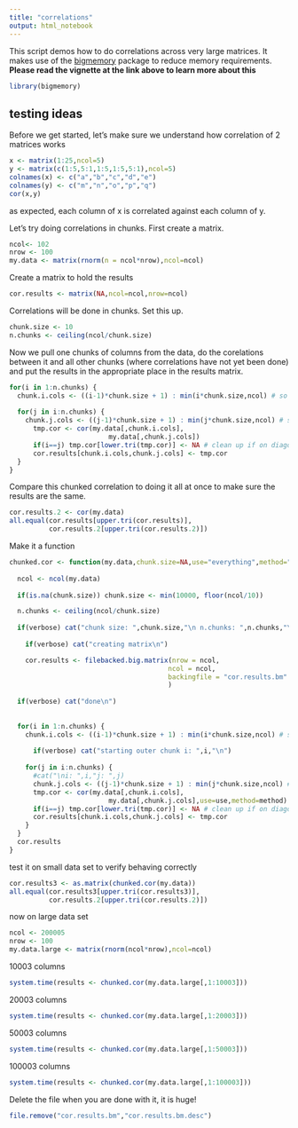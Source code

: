 ```yaml
---
title: "correlations"
output: html_notebook
---
```


This script demos how to do correlations across very large matrices.  It makes use of the [bigmemory](https://cran.r-project.org/web/packages/bigmemory/index.html) package to reduce memory requirements.  __Please read the vignette at the link above to learn more about this__

```r
library(bigmemory)
```

## testing ideas

Before we get started, let's make sure we understand how correlation of 2 matrices works
```r
x <- matrix(1:25,ncol=5)
y <- matrix(c(1:5,5:1,1:5,1:5,5:1),ncol=5)
colnames(x) <- c("a","b","c","d","e")
colnames(y) <- c("m","n","o","p","q")
cor(x,y)
```

as expected, each column of x is correlated against each column of y.

Let's try doing correlations in chunks.  First create a matrix.
```r
ncol<- 102
nrow <- 100
my.data <- matrix(rnorm(n = ncol*nrow),ncol=ncol)
```

Create a matrix to hold the results
```r
cor.results <- matrix(NA,ncol=ncol,nrow=ncol)
```

Correlations will be done in chunks.  Set this up.
```r
chunk.size <- 10
n.chunks <- ceiling(ncol/chunk.size)
```

Now we pull one chunks of columns from the data, do the corelations between it and all other chunks (where correlations have not yet been done) and put the results in the appropriate place in the results matrix.
```r
for(i in 1:n.chunks) {
  chunk.i.cols <- ((i-1)*chunk.size + 1) : min(i*chunk.size,ncol) # so that we don't go over on the last column
  
  for(j in i:n.chunks) {
    chunk.j.cols <- ((j-1)*chunk.size + 1) : min(j*chunk.size,ncol) # so that we don't go over on the last column
      tmp.cor <- cor(my.data[,chunk.i.cols],
                         my.data[,chunk.j.cols])
      if(i==j) tmp.cor[lower.tri(tmp.cor)] <- NA # clean up if on diagonal
      cor.results[chunk.i.cols,chunk.j.cols] <- tmp.cor
  }
}
```

Compare this chunked correlation to doing it all at once to make sure the results are the same.
```r
cor.results.2 <- cor(my.data)
all.equal(cor.results[upper.tri(cor.results)],
          cor.results.2[upper.tri(cor.results.2)])
```

Make it a function
```r
chunked.cor <- function(my.data,chunk.size=NA,use="everything",method="pearson", verbose=TRUE) {
  
  ncol <- ncol(my.data)
  
  if(is.na(chunk.size)) chunk.size <- min(10000, floor(ncol/10))

  n.chunks <- ceiling(ncol/chunk.size)
  
  if(verbose) cat("chunk size: ",chunk.size,"\n n.chunks: ",n.chunks,"\n")
  
    if(verbose) cat("creating matrix\n")

    cor.results <- filebacked.big.matrix(nrow = ncol,
                                        ncol = ncol,
                                        backingfile = "cor.results.bm"
                                        )
                                        
  if(verbose) cat("done\n")
    
  
  for(i in 1:n.chunks) {
    chunk.i.cols <- ((i-1)*chunk.size + 1) : min(i*chunk.size,ncol) # so that we don't go over on the last column
    
      if(verbose) cat("starting outer chunk i: ",i,"\n")
    
    for(j in i:n.chunks) {
      #cat("\ni: ",i,"j: ",j)
      chunk.j.cols <- ((j-1)*chunk.size + 1) : min(j*chunk.size,ncol) # so that we don't go over on the last column
      tmp.cor <- cor(my.data[,chunk.i.cols],
                         my.data[,chunk.j.cols],use=use,method=method)
      if(i==j) tmp.cor[lower.tri(tmp.cor)] <- NA # clean up if on diagonal
      cor.results[chunk.i.cols,chunk.j.cols] <- tmp.cor
    }
  }
  cor.results
}
```

test it on small data set to verify behaving correctly
```r
cor.results3 <- as.matrix(chunked.cor(my.data))
all.equal(cor.results3[upper.tri(cor.results3)],
          cor.results.2[upper.tri(cor.results.2)])
```

now on large data set
```r
ncol <- 200005
nrow <- 100
my.data.large <- matrix(rnorm(ncol*nrow),ncol=ncol)
```

10003 columns
```r
system.time(results <- chunked.cor(my.data.large[,1:10003]))
```

20003 columns
```r
system.time(results <- chunked.cor(my.data.large[,1:20003]))
```

50003 columns
```r
system.time(results <- chunked.cor(my.data.large[,1:50003]))
```

100003 columns
```r
system.time(results <- chunked.cor(my.data.large[,1:100003]))
```

Delete the file when you are done with it, it is huge!
```r
file.remove("cor.results.bm","cor.results.bm.desc")
```

